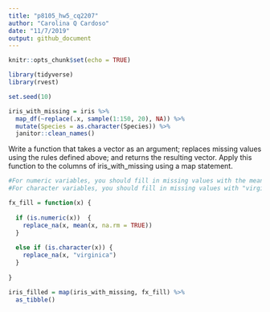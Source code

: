 ```yaml
---
title: "p8105_hw5_cq2207"
author: "Carolina Q Cardoso"
date: "11/7/2019"
output: github_document
---
```


```r
knitr::opts_chunk$set(echo = TRUE)
```

```r
library(tidyverse)
library(rvest)

set.seed(10)

iris_with_missing = iris %>% 
  map_df(~replace(.x, sample(1:150, 20), NA)) %>%
  mutate(Species = as.character(Species)) %>%
  janitor::clean_names()

```

Write a function that takes a vector as an argument; replaces missing values using the rules defined above; and returns the resulting vector. Apply this function to the columns of iris_with_missing using a map statement.
```r

#For numeric variables, you should fill in missing values with the mean of non-missing values
#For character variables, you should fill in missing values with "virginica" (Species)

fx_fill = function(x) {
  
  if (is.numeric(x))  {
    replace_na(x, mean(x, na.rm = TRUE))
  }
  
  else if (is.character(x)) {
    replace_na(x, "virginica")
  }
  
}

iris_filled = map(iris_with_missing, fx_fill) %>%
  as_tibble()


```


```r

```

